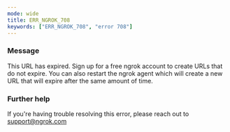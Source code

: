 ```yaml
---
mode: wide
title: ERR_NGROK_708
keywords: ["ERR_NGROK_708", "error 708"]
---
```



### Message

This URL has expired. Sign up for a free ngrok account to create URLs that do not expire. You can also restart the ngrok agent which will create a new URL that will expire after the same amount of time.

<ErrorDetails />

### Further help

If you're having trouble resolving this error, please reach out to [support@ngrok.com](mailto:support@ngrok.com?subject=Help%20with%20ERR_NGROK_708)

